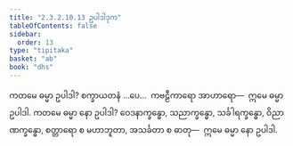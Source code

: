 ```yaml
---
title: "2.3.2.10.13 ဥပါဒါဒုက"
tableOfContents: false
sidebar:
  order: 13
type: "tipitaka"
basket: "ab"
book: "dhs"
---
```



<DynamicBreadcrumb />

<Division number="1215" book="dhs" e="ch" v="29" p="240">

<Paragraph number="1911" book="dhs">
ကတမေ ဓမ္မာ ဥပါဒါ? စက္ခာယတနံ …ပေ…  ကဗဠီကာရော အာဟာရော—  ဣမေ ဓမ္မာ ဥပါဒါ.
</Paragraph>

</Division>
<Division number="1216" book="dhs" e="ch" v="29" p="240">

<Paragraph number="1912" book="dhs">
ကတမေ ဓမ္မာ နော ဥပါဒါ? ဝေဒနာက္ခန္ဓော, သညာက္ခန္ဓော, သင်္ခါရက္ခန္ဓော, ဝိညာဏက္ခန္ဓော, စတ္တာရော စ မဟာဘူတာ, အသင်္ခတာ စ ဓာတု—  ဣမေ ဓမ္မာ နော ဥပါဒါ.
</Paragraph>
</Division>